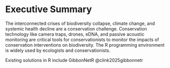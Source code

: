 # Executive Summary

```{=html}
<!--
This section provides a condensed view of the entire proposal, one page long.
It should be a comprehensive high-level overview that captures the essence of the proposal, including its goals, methods, expected outcomes, deliverables, and budget.
-->
```
The interconnected crises of biodiversity collapse, climate change, and systemic health decline are a conservation challenge. Conservation technology like camera traps, drones, eDNA, and passive acoustic monitoring are critical tools for conservationists to monitor the impacts of conservation interventions on biodiversity. The R programming environment is widely used by ecologists and conservationists.

Existing solutions in R include GibbonNetR @clink2025gibbonnetr
